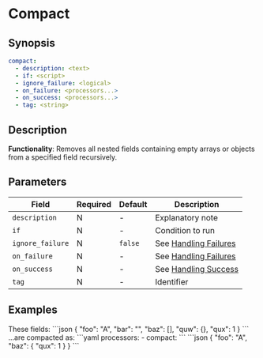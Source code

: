 # Compact

## Synopsis

```yaml
compact:
  - description: <text>
  - if: <script>
  - ignore_failure: <logical>
  - on_failure: <processors...>
  - on_success: <processors...>
  - tag: <string>
```

## Description

**Functionality**: Removes all nested fields containing empty arrays or objects from a specified field recursively.

## Parameters

|Field|Required|Default|Description|
|---|---|---|---|
|`description`|N|-|Explanatory note|
|`if`|N|-|Condition to run|
|`ignore_failure`|N|`false`|See [Handling Failures](../handling-failures.mdx)|
|`on_failure`|N|-|See [Handling Failures](../handling-failures.mdx)|
|`on_success`|N|-|See [Handling Success](../handling-success.mdx)|
|`tag`|N|-|Identifier|

## Examples

<ExampleGrid>
  <CommentCol>
    These fields:
  </CommentCol>
  <CodeCol>
  ```json
  {
    "foo": "A",
    "bar": "",
    "baz": [],
      "quw": {},
      "qux": 1
  }
  ```
  </CodeCol>
  <CommentCol>
    ...are compacted as:
  </CommentCol>
  <CodeCol>
  ```yaml
  processors:
    - compact:
  ```
  ```json
  {
    "foo": "A",
    "baz": {
      "qux": 1
    }
  }
  ```
  </CodeCol>
</ExampleGrid>
